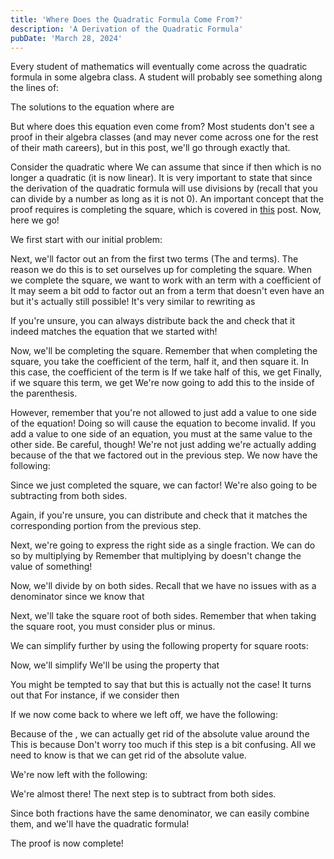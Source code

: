 ```yaml
---
title: 'Where Does the Quadratic Formula Come From?'
description: 'A Derivation of the Quadratic Formula'
pubDate: 'March 28, 2024'
---
```



Every student of mathematics will eventually come across the quadratic formula in some algebra class. 
A student will probably see something along the lines of:

The solutions to the equation <LXI f='ax^2+bx+c=0,'/> where <LXI f ='a \neq 0,'/> are <LXI f='x = \dfrac{-b \pm \sqrt{{b^2-4ac}}}{2a}.'/>

But where does this equation even come from? Most students don't see a proof in their algebra classes (and may never come across one for the rest of their math careers), but in this post, we'll go through exactly that. 

Consider the quadratic <LXI f='ax^2+bx+c,'/> where <LXI f ='a \neq 0.'/> 
We can assume that <LXI f='a \neq 0,'/> since if <LXI f='a = 0,'/> then <LXI f='ax^2+bx+c = bx+c,'/> which is no longer a quadratic (it is now linear). 
It is very important to state that <LXI f='a \neq 0,'/> since the derivation of the quadratic formula will use divisions by <LXI f='a'/> (recall that you can divide by a number as long as it is not 0). An important concept that the proof requires is completing the square, which is covered in <a href="../../2/what-is-completing-the-square/">this</a> post. Now, here we go!

We first start with our initial problem:

<LXD f='ax^2+bx+c=0'/>

Next, we'll factor out an <LXI f='a'/> from the first two terms (The <LXI f='ax^2'/> and <LXI f='bx'/> terms). The reason we do this is to set ourselves up for completing the square. When we complete the square, we want to work with an <LXI f='x^2'/> term with a coefficient of <LXI f='1.'/> It may seem a bit odd to factor out an <LXI f='a'/> from a term that doesn't even have an <LXI f='a,'/> but it's actually still possible! It's very similar to rewriting <LXI f='3'/> as <LXI f='2 \cdot \frac{3}{2}.'/> 

<LXD f='a\left(x^2+ \dfrac{b}{a}x \right) + c = 0'/> 

If you're unsure, you can always distribute back the <LXI f='a'/> and check that it indeed matches the equation that we started with! 

Now, we'll be completing the square. Remember that when completing the square, you take the coefficient of the <LXI f='x'/> term, half it, and then square it. In this case, the coefficient of the <LXI f='x'/> term is <LXI f='\frac{b}{a}.'/> If we take half of this, we get <LXI f='\frac{b}{2a}.'/> Finally, if we square this term, we get <LXI f='\frac{b^2}{4a^2}.'/> We're now going to add this to the inside of the parenthesis. 

However, remember that you're not allowed to just add a value to one side of the equation! Doing so will cause the equation to become invalid. If you add a value to one side of an equation, you must at the same value to the other side. Be careful, though! We're not just adding <LXI f='\frac{b^2}{4a^2} ;'/> we're actually adding <LXI f='a \cdot \frac{b^2}{4a^2} = \frac{b^2}{4a}'/> because of the <LXI f='a'/> that we factored out in the previous step. We now have the following:

<LXD f='a\left(x^2+ \dfrac{b}{a}x + \dfrac{b^2}{4a^2} \right) + c  = \dfrac{b^2}{4a}'/> 

Since we just completed the square, we can factor! We're also going to be subtracting <LXI f='c'/> from both sides.

<LXD f='a \left(x+\dfrac{b}{2a} \right)^2 = \dfrac{b^2}{4a} - c'/> 

Again, if you're unsure, you can distribute <LXI f='\left(x+\frac{b}{2a} \right)^2'/> and check that it matches the corresponding portion from the previous step.

Next, we're going to express the right side as a single fraction. We can do so by multiplying <LXI f='c'/> by <LXI f='\frac{4a}{4a}=1.'/> Remember that multiplying by <LXI f='1'/> doesn't change the value of something!

<LXD f='a \left(x+\dfrac{b}{2a} \right)^2 = \dfrac{b^2-4ac}{4a}'/> 

Now, we'll divide by <LXI f='a'/> on both sides. Recall that we have no issues with <LXI f='a'/> as a denominator since we know that <LXI f='a \neq 0.'/>

<LXD f='\left(x+\dfrac{b}{2a} \right)^2 = \dfrac{b^2-4ac}{4a^2}'/> 

Next, we'll take the square root of both sides. Remember that when taking the square root, you must consider plus or minus. 

<LXD f='x+ \dfrac{b}{2a} = \pm \sqrt{\dfrac{{b^2-4ac}}{4a^2}}'/> 

We can simplify further by using the following property for square roots: <LXI f='\sqrt{\frac{\alpha}{\beta}} = \frac{\sqrt{\alpha}}{\sqrt{\beta}}.'/>

<LXD f='x+ \dfrac{b}{2a} = \pm \dfrac{\sqrt{{b^2-4ac}}}{\sqrt{4a^2}}'/> 

Now, we'll simplify <LXI f='\sqrt{4a^2}.'/> We'll be using the property that <LXI f='\sqrt{\alpha\beta} = \sqrt{\alpha}\sqrt{\beta}.'/>

<LXI f='\sqrt{4a^2} = \sqrt{4}\sqrt{a^2}=2\sqrt{a^2}.'/> You might be tempted to say that <LXI f='\sqrt{a^2}=a,'/> but this is actually not the case! It turns out that <LXI f='\sqrt{a^2} = |a|.'/> For instance, if we consider <LXI f='a=-2,'/> then <LXI f='\sqrt{a^2} = \sqrt{(-2)^2} = \sqrt{4} = 2.'/> 

If we now come back to where we left off, we have the following:

<LXD f='x+ \dfrac{b}{2a} = \pm \dfrac{\sqrt{{b^2-4ac}}}{2|a|}'/> 

Because of the <LXI f='\pm'/>, we can actually  get rid of the absolute value around the <LXI f='a.'/> This is because <LXI f='\pm|a| = \{a,-a\} = \pm a.'/> Don't worry too much if this step is a bit confusing. All we need to know is that we can get rid of the absolute value.

We're now left with the following:

<LXD f='x+ \dfrac{b}{2a} = \pm \dfrac{\sqrt{{b^2-4ac}}}{2a}'/> 

We're almost there! The next step is to subtract <LXI f='\frac{b}{2a}'/> from both sides.

<LXD f='x = - \dfrac{b}{2a} \pm \dfrac{\sqrt{{b^2-4ac}}}{2a}'/> 

Since both fractions have the same denominator, we can easily combine them, and we'll have the quadratic formula!

<LXD f='x = \dfrac{-b \pm \sqrt{{b^2-4ac}}}{2a}'/>

The proof is now complete!